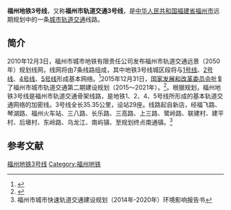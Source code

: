 {{FJ Future infrastructure}}
{{Infobox rail line
|rail_name=福州地铁3号线
|other_name=
|banner_color= {{福州地铁颜色|3}}
|sec_banner_color=
|third_banner_color=
|image=
|imagesize=200px
|logo_filename=
|logo_note=
|caption=<!--以下内容将显示在“概览”小栏-->
|code_name=
|locale=[[中国|中国]][[福建省|福建省]][[福州市|福州市]]
|service_type=[[城市轨道交通|城市轨道交通]]
|network=[[福州地铁|福州地铁]]
|status=规划中
|stations=29站
|start=战坂站 (暂定)<br>泽苗村站 (暂定)
|standard=[[路权|独立路权]]
|character=地下 <!--以下内容将显示在“技术数据”小栏-->
|system_length={{convert|35.35|km}}
|length_in_operation=
|total_length=
|tracklength=
|track=
|average_station_distance=
|max_speed=
|orbital_plane=
|track_gauge={{RailGauge|sg}}
|distance_between_mainlines=
|min_radius=
|max_grade=
|block_signal=
|engine=
|electrified=[[接触网供电|接触网供电]]，1500[[伏特|V]] [[直流电|DC]]
|control=
|depot=
|rollingstock=
|fleet_size=<!--以下内容将显示在“运营信息”小栏-->
|begin_operation=
|end_operation=
|operation_note=
|open_operation=
|time_first=
|time_last=
|ridership=
|owner=
|operator=
|system_map=
|mapimage_width=
|route_map_title=
|route_map=
|collapsed=true}}
'''福州地铁3号线'''，又称'''福州市轨道交通3号线'''，是[[中华人民共和国|中华人民共和国]][[福建省|福建省]][[福州市|福州市]]远期规划中的一条[[城市轨道交通|城市轨道交通]]线路。

== 简介 ==
2010年12月3日，福州市城市地铁有限责任公司发布福州市轨道交通远景（2050年）规划线网，线网将由7条线路组成，其中地铁3号线城区段将与[[福州地铁1号线|1号线]]、[[福州地铁2号线|2号线]]、[[福州地铁4号线|4号线]]、[[福州地铁5号线|5号线]]形成基本网络。<ref>{{Cite web |url=http://news.163.com/10/1203/15/6N07G91500014JB5.html |title=福州规划建设7条地铁 |access-date=2016-09-03 |archive-url=https://web.archive.org/web/20101206142929/http://news.163.com/10/1203/15/6N07G91500014JB5.html |archive-date=2010-12-06 |dead-url=yes }}</ref>2015年12月31日，[[中华人民共和国国家发展和改革委员会|国家发展和改革委员会]]批复了福州市城市轨道交通第二期建设规划（2015～2021年）。<ref>{{Cite web|url=http://www.sdpc.gov.cn/zcfb/zcfbtz/201601/t20160112_771108.html|title=关于福州市城市轨道交通第二期建设规划(2015～2021年)的批复(发改基础[2015]3170号)|accessdate=2016-09-03|work=www.sdpc.gov.cn|archive-url=https://web.archive.org/web/20160423133859/http://www.sdpc.gov.cn/zcfb/zcfbtz/201601/t20160112_771108.html|archive-date=2016-04-23|dead-url=yes}}</ref>。根据规划，福州地铁3号线是福州市轨道交通骨架线路，是地铁1、2、4、5号线所形成的基本轨道交通网络的加密线。3号线全长35.35公里，设站29座。线路起自新店，经福飞路、琴湖路、福州火车站、三八路、长乐路、三高路、上三路、鹭岭路、联建村、建平村、后墩村、东岭路、乌龙江、南屿镇、至规划终点南通镇。<ref>福州市城市快速轨道交通建设规划（2014年-2020年）环境影响报告书</ref>

== 参考文献 ==
{{Reflist}}

{{福州地铁}}
[[Category:福州地铁3号线|]]
[[Category:福州地铁|Category:福州地铁]]